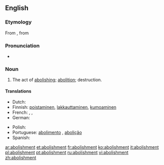 ==English==

===Etymology===
From {{etyl|frm}} {{term|abolissement|lang=frm}}, from {{term|aboliss|lang=frm}}

===Pronunciation===
* {{a|US}} {{IPA|/ə.ˈbal.ɪʃ.mənt/}}

===Noun===
{{en-noun}}

# The act of [[abolishing]]; [[abolition]]; destruction.

====Translations====
{{trans-top|The act of abolishing}}
* Dutch: {{t+|nl|afschaffing|f}}
* Finnish: [[poistaminen]], [[lakkauttaminen]], [[kumoaminen]]
* French: {{t|fr|abolissement|m}}, {{t|fr|abolition|f}}, {{t|fr|abrogation|f}}
* German: {{t+|de|Abschaffung|f}}
{{trans-mid}}
* Polish: {{t|pl|zniesienie}}
* Portuguese: [[abolimento]] {{m}}, [[abolição]] {{f}}
* Spanish: {{t+|es|abolición|f}}
{{trans-bottom}}

[[ar:abolishment]]
[[et:abolishment]]
[[fr:abolishment]]
[[ko:abolishment]]
[[it:abolishment]]
[[pl:abolishment]]
[[pt:abolishment]]
[[ru:abolishment]]
[[vi:abolishment]]
[[zh:abolishment]]